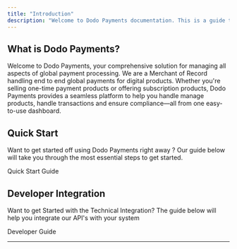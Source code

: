 ```yaml
---
title: "Introduction"
description: "Welcome to Dodo Payments documentation. This is a guide to help you understand and navigate the Dodo Payments dashboard"
---
```


## What is Dodo Payments?

Welcome to Dodo Payments, your comprehensive solution for managing all aspects of global payment processing. We are a Merchant of Record handling end to end global payments for digital products. Whether you're selling one-time payment products or offering subscription products, Dodo Payments provides a seamless platform to help you handle manage products, handle transactions and ensure compliance—all from one easy-to-use dashboard.

## Quick Start

Want to get started off using Dodo Payments right away ? Our guide below will take you through the most essential steps to get started.

<Card title="Quick Start Guide" horizontal icon="rocket" href="/quickstart">
  Quick Start Guide
</Card>

## Developer Integration

Want to get Started with the Technical Integration? The guide below will help you integrate our API's with your system

<Card title="For Developers" horizontal icon="brackets-curly" href="/api-reference/introduction">
  Developer Guide
</Card>

***